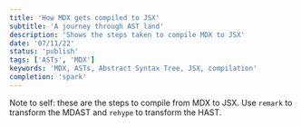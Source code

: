 ```yaml
---
title: 'How MDX gets compiled to JSX'
subtitle: 'A journey through AST land'
description: 'Shows the steps taken to compile MDX to JSX'
date: '07/11/22'
status: 'publish'
tags: ['ASTs', 'MDX']
keywords: 'MDX, ASTs, Abstract Syntax Tree, JSX, compilation'
completion: 'spark'
---
```


<Dropcap>Note</Dropcap> to self: these are the steps to compile from MDX to JSX. Use `remark`
to transform the MDAST and `rehype` to transform the HAST.

<Lightbox
  src="/images/MDX-compilation.svg"
  alt="Diagram of how MDX gets compiled to JSX"
/>
